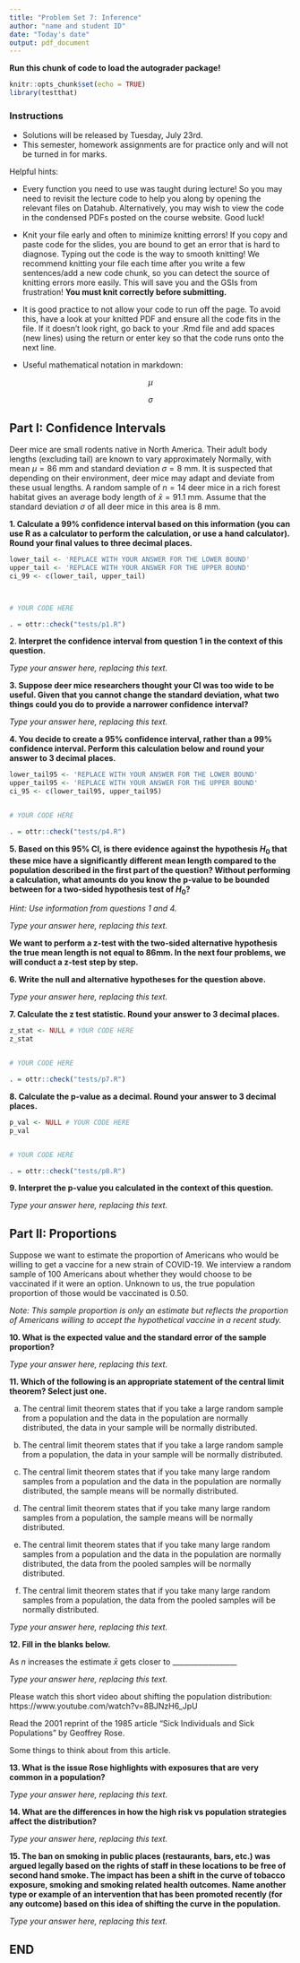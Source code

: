 ```yaml
---
title: "Problem Set 7: Inference"
author: "name and student ID"
date: "Today's date"
output: pdf_document
---
```


**Run this chunk of code to load the autograder package!**
```r
knitr::opts_chunk$set(echo = TRUE)
library(testthat)
```

### Instructions 
* Solutions will be released by Tuesday, July 23rd.
* This semester, homework assignments are for practice only and will not be turned in for marks.

Helpful hints:

- Every function you need to use was taught during lecture! So you may need to revisit the lecture code to help you along by opening the relevant files on Datahub. Alternatively, you may wish to view the code in the condensed PDFs posted on the course website. Good luck!

- Knit your file early and often to minimize knitting errors! If you copy and paste code for the slides, you are bound to get an error that is hard to diagnose. Typing out the code is the way to smooth knitting! We recommend knitting your file each time after you write a few sentences/add a new code chunk, so you can detect the source of knitting errors more easily. This will save you and the GSIs from frustration! **You must knit correctly before submitting.**

- It is good practice to not allow your code to run off the page. To avoid this, have a look at your knitted PDF and ensure all the code fits in the file. If it doesn't look right, go back to your .Rmd file and add spaces (new lines) using the return or enter key so that the code runs onto the next line.

\newpage

- Useful mathematical notation in markdown:

$$\mu$$

$$\sigma$$

\newpage

## Part I: Confidence Intervals

Deer mice are small rodents native in North America. Their adult body lengths (excluding tail) are known to vary approximately Normally, with mean $\mu=86$ mm and standard deviation $\sigma=8$ mm. It is suspected that depending on their  environment, deer mice may adapt and deviate from these usual lengths. A random  sample of $n=14$ deer mice in a rich forest habitat gives an average body length  of $\bar{x}=91.1$ mm. Assume that the standard deviation $\sigma$ of all deer mice in this area is 8 mm. 

**1. Calculate a 99% confidence interval based on this information (you can use R as a calculator to perform the calculation, or use a hand calculator). Round your final values to three decimal places.**

```r
lower_tail <- 'REPLACE WITH YOUR ANSWER FOR THE LOWER BOUND'
upper_tail <- 'REPLACE WITH YOUR ANSWER FOR THE UPPER BOUND'
ci_99 <- c(lower_tail, upper_tail)



# YOUR CODE HERE
```

```r
. = ottr::check("tests/p1.R")
```

\newpage

**2. Interpret the confidence interval from question 1 in the context of this question.**


_Type your answer here, replacing this text._

\newpage

**3. Suppose deer mice researchers thought your CI was too wide to be useful. Given that you cannot change the standard deviation, what two things could you do to provide a narrower confidence interval?**

_Type your answer here, replacing this text._

\newpage

**4. You decide to create a 95% confidence interval, rather than a 99% confidence interval. Perform this calculation below and round your answer to 3 decimal places.**

```r
lower_tail95 <- 'REPLACE WITH YOUR ANSWER FOR THE LOWER BOUND'
upper_tail95 <- 'REPLACE WITH YOUR ANSWER FOR THE UPPER BOUND'
ci_95 <- c(lower_tail95, upper_tail95)


# YOUR CODE HERE

```

```r
. = ottr::check("tests/p4.R")
```

\newpage

**5. Based on this 95% CI, is there evidence against the hypothesis $H_0$ that these mice have a significantly different mean length compared to the population described in the first part of the question? Without performing a calculation, what amounts do you know the p-value to be bounded between for a two-sided hypothesis test of $H_0$?** 

*Hint: Use information from questions 1 and 4.*

_Type your answer here, replacing this text._

**We want to perform a z-test with the two-sided alternative hypothesis the true mean length is not equal to 86mm. In the next four problems, we will conduct a z-test step by step.**

\newpage

**6. Write the null and alternative hypotheses for the question above.**


_Type your answer here, replacing this text._

\newpage

**7. Calculate the z test statistic. Round your answer to 3 decimal places.**

```r

z_stat <- NULL # YOUR CODE HERE
z_stat


# YOUR CODE HERE

```

```r
. = ottr::check("tests/p7.R")
```

\newpage

**8. Calculate the p-value as a decimal. Round your answer to 3 decimal places.**

```r

p_val <- NULL # YOUR CODE HERE
p_val


# YOUR CODE HERE

```

```r
. = ottr::check("tests/p8.R")
```

\newpage

**9. Interpret the p-value you calculated in the context of this question.**

_Type your answer here, replacing this text._

## Part II: Proportions

Suppose we want to estimate the proportion of Americans who would be willing to get a vaccine for a new strain of COVID-19. We interview a random sample of 100 Americans about whether they would choose to be vaccinated if it were an option. Unknown to us, the true population proportion of those would be vaccinated is 0.50. 

*Note: This sample proportion is only an estimate but reflects the proportion of Americans willing to accept the hypothetical vaccine in a recent study.*

**10. What is the expected value and the standard error of the sample proportion?**

_Type your answer here, replacing this text._

\newpage

**11. Which of the following is an appropriate statement of the central limit theorem? Select just one.**

  (a) The central limit theorem states that if you take a large random sample from a population and the data in the population are normally distributed, the data in your sample will be normally distributed.
  
  (b) The central limit theorem states that if you take a large random sample from a population, the data in your sample will be normally distributed.
 
  (c) The central limit theorem states that if you take many large random samples from a population and the data in the population are normally distributed, the sample means will be normally distributed.
  
  (d) The central limit theorem states that if you take many large random samples from a population, the sample means will be normally distributed.
 
  (e) The central limit theorem states that if you take many large random samples from a population and the data in the population are normally distributed, the data from the pooled samples will be normally distributed.
  
  (f) The central limit theorem states that if you take many large random samples from a population, the data from the pooled samples will be normally distributed.
  

_Type your answer here, replacing this text._

\newpage

**12. Fill in the blanks below.**

As $n$ increases the estimate $\bar{x}$ gets closer to  __________________

_Type your answer here, replacing this text._

\newpage

Please watch this short video about shifting the population distribution: https://www.youtube.com/watch?v=8BJNzH6_JpU

Read the 2001 reprint of the 1985 article "Sick Individuals and Sick Populations" by Geoffrey Rose.

Some things to think about from this article.

**13. What is the issue Rose highlights with exposures that are very common in a population?**

_Type your answer here, replacing this text._

**14. What are the differences in how the high risk vs population strategies affect the distribution?**

_Type your answer here, replacing this text._

**15. The ban on smoking in public places (restaurants, bars, etc.) was argued legally based on the rights of staff in these locations to be free of second hand smoke. The impact has been a shift in the curve of tobacco exposure, smoking and smoking related health outcomes. Name another type or example of an intervention that has been promoted recently (for any outcome) based on this idea of shifting the curve in the population.**

_Type your answer here, replacing this text._


## END
